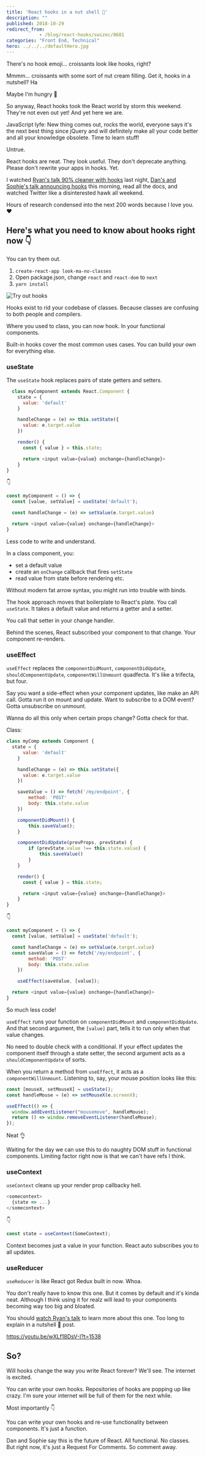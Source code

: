 ```yaml
---
title: 'React hooks in a nut shell 🥐'
description: ""
published: 2018-10-29
redirect_from: 
            - /blog/react-hooks/swizec/8681
categories: "Front End, Technical"
hero: ../../../defaultHero.jpg
---
```

<!-- wp:html -->

There&#x27;s no hook emoji… croissants look like hooks, right?

Mmmm… croissants with some sort of nut cream filling. Get it, hooks in a nutshell? Ha

Maybe I&#x27;m hungry 🤔

So anyway, React hooks took the React world by storm this weekend. They&#x27;re not even out yet! And yet here we are.

JavaScript lyfe: New thing comes out, rocks the world, everyone says it&#x27;s the next best thing since jQuery and will definitely make all your code better and all your knowledge obsolete. Time to learn stuff!

Untrue.

React hooks are neat. They look useful. They don&#x27;t deprecate anything. Please don&#x27;t rewrite your apps in hooks. Yet.

I watched [Ryan&#x27;s talk 90% cleaner with hooks](https://www.youtube.com/watch?v=wXLf18DsV-I) last night, [Dan&#x27;s and Sophie&#x27;s talk announcing hooks](https://www.youtube.com/watch?v=V-QO-KO90iQ) this morning, read all the docs, and watched Twitter like a disinterested hawk all weekend.

Hours of research condensed into the next 200 words because I love you. ❤️

## Here&#x27;s what you need to know about hooks right now 👇

You can try them out.

1. `create-react-app look-ma-no-classes`
2. Open package.json, change `react` and `react-dom` to `next`
3. `yarn install`

![Try out hooks](./img/media-5eF7npmWqLwuECXPNT-giphy.gif)

Hooks exist to rid your codebase of classes. Because classes are confusing to both people and compilers.

Where you used to class, you can now hook. In your functional components.

Built-in hooks cover the most common uses cases. You can build your own for everything else.

### useState

The `useState` hook replaces pairs of state getters and setters.

```javascript
  class myComponent extends React.Component {
    state = {
      value: 'default'
    }

    handleChange = (e) => this.setState({
      value: e.target.value
    })

    render() {
      const { value } = this.state;

      return <input value={value} onchange={handleChange}>
    }
}
```

👇

```javascript
const myComponent = () => {
  const [value, setValue] = useState('default');

  const handleChange = (e) => setValue(e.target.value)

  return <input value={value} onchange={handleChange}>
}
```

Less code to write and understand.

In a class component, you:

- set a default value
- create an `onChange` callback that fires `setState`
- read value from state before rendering etc.

Without modern fat arrow syntax, you might run into trouble with binds.

The hook approach moves that boilerplate to React&#x27;s plate. You call `useState`. It takes a default value and returns a getter and a setter.

You call that setter in your change handler.

Behind the scenes, React subscribed your component to that change. Your component re-renders.

### useEffect

`useEffect` replaces the `componentDidMount`, `componentDidUpdate`, `shouldComponentUpdate`, `componentWillUnmount` quadfecta. It&#x27;s like a trifecta, but four.

Say you want a side-effect when your component updates, like make an API call. Gotta run it on mount and update. Want to subscribe to a DOM event? Gotta unsubscribe on unmount.

Wanna do all this only when certain props change? Gotta check for that.

Class:

```javascript
class myComp extends Component {
  state = {
      value: 'default'
    }

    handleChange = (e) => this.setState({
      value: e.target.value
    })

    saveValue = () => fetch('/my/endpoint', {
        method: 'POST'
        body: this.state.value
    })

    componentDidMount() {
        this.saveValue();
    }

    componentDidUpdate(prevProps, prevState) {
        if (prevState.value !== this.state.value) {
            this.saveValue()
        }
    }

    render() {
      const { value } = this.state;

      return <input value={value} onchange={handleChange}>
    }
}
```

👇

```javascript
const myComponent = () => {
  const [value, setValue] = useState('default');

  const handleChange = (e) => setValue(e.target.value)
  const saveValue = () => fetch('/my/endpoint', {
        method: 'POST'
        body: this.state.value
    })

    useEffect(saveValue, [value]);

  return <input value={value} onchange={handleChange}>
}
```

So much less code!

`useEffect` runs your function on `componentDidMount` and `componentDidUpdate`. And that second argument, the `[value]` part, tells it to run only when that value changes.

No need to double check with a conditional. If your effect updates the component itself through a state setter, the second argument acts as a `shouldComponentUpdate` of sorts.

When you return a method from `useEffect`, it acts as a `componentWillUnmount`. Listening to, say, your mouse position looks like this:

```javascript
const [mouseX, setMouseX] = useState();
const handleMouse = (e) => setMouseX(e.screenX);

useEffect(() => {
  window.addEventListener("mousemove", handleMouse);
  return () => window.removeEventListener(handleMouse);
});
```

Neat 👌

Waiting for the day we can use this to do naughty DOM stuff in functional components. Limiting factor right now is that we can&#x27;t have refs I think.

### useContext

`useContext` cleans up your render prop callbacky hell.

```javascript
<somecontext>
  {state => ...}
</somecontext>
```

👇

```javascript
const state = useContext(SomeContext);
```

Context becomes just a value in your function. React auto subscribes you to all updates.

### useReducer

`useReducer` is like React got Redux built in now. Whoa.

You don&#x27;t really have to know this one. But it comes by default and it&#x27;s kinda neat. Although I think using it for realz will lead to your components becoming way too big and bloated.

You should [watch Ryan&#x27;s talk](https://youtu.be/wXLf18DsV-I?t=1457) to learn more about this one. Too long to explain in a nutshell 🥐 post.

https://youtu.be/wXLf18DsV-I?t=1538

<!-- /wp:html -->

<!-- wp:heading -->

## So?

<!-- /wp:heading -->

<!-- wp:paragraph -->

Will hooks change the way you write React forever? We&#x27;ll see. The internet is excited.

<!-- /wp:paragraph -->

<!-- wp:paragraph -->

You can write your own hooks. Repositories of hooks are popping up like crazy. I&#x27;m sure your internet will be full of them for the next while.

<!-- /wp:paragraph -->

<!-- wp:paragraph -->

Most importantly 👇

<!-- /wp:paragraph -->

<!-- wp:paragraph -->

You can write your own hooks and re-use functionality between components. It&#x27;s just a function.

<!-- /wp:paragraph -->

<!-- wp:paragraph -->

Dan and Sophie say this is the future of React. All functional. No classes.  
But right now, it&#x27;s just a Request For Comments. So comment away.

<!-- /wp:paragraph -->

<!-- wp:paragraph -->

<!-- /wp:paragraph -->
